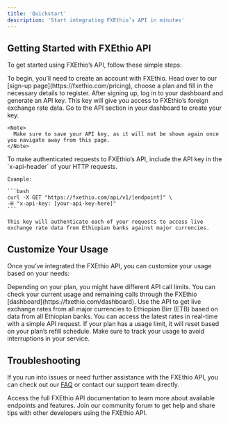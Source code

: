 ```yaml
---
title: 'Quickstart'
description: 'Start integrating FXEthio’s API in minutes'
---
```


## Getting Started with FXEthio API

To get started using FXEthio’s API, follow these simple steps:

<Steps>
  <Step icon="user" title="1. Create an Account">
    To begin, you’ll need to create an account with FXEthio. Head over to our [sign-up page](https://fxethio.com/pricing), choose a plan and fill in the necessary details to register.
  </Step>

  <Step icon="key" title="2. Create an API Key">
    After signing up, log in to your dashboard and generate an API key. This key will give you access to FXEthio’s foreign exchange rate data. Go to the API section in your dashboard to create your key.

    <Note>
      Make sure to save your API key, as it will not be shown again once you navigate away from this page.
    </Note>
  </Step>

  <Step icon="plug" title="3. Use the API Key">
    To make authenticated requests to FXEthio’s API, include the API key in the `x-api-header` of your HTTP requests.

    Example:

    ```bash
    curl -X GET "https://fxethio.com/api/v1/[endpoint]" \
    -H "x-api-key: [your-api-key-here]"
    ```

    This key will authenticate each of your requests to access live exchange rate data from Ethiopian banks against major currencies.
  </Step>
</Steps>

## Customize Your Usage

Once you’ve integrated the FXEthio API, you can customize your usage based on your needs:

<AccordionGroup>
  <Accordion icon="sliders" title="Adjusting API Limits">
    Depending on your plan, you might have different API call limits. You can check your current usage and remaining calls through the FXEthio [dashboard](https://fxethio.com/dashboard).
  </Accordion>

  <Accordion icon="chart-line" title="Access Real-Time Exchange Rates">
    Use the API to get live exchange rates from all major currencies to Ethiopian Birr (ETB) based on data from all Ethiopian banks. You can access the latest rates in real-time with a simple API request.
  </Accordion>

  <Accordion title="Refill and Reset Quotas" icon="rotate">
    If your plan has a usage limit, it will reset based on your plan’s refill schedule. Make sure to track your usage to avoid interruptions in your service.
  </Accordion>
</AccordionGroup>

## Troubleshooting

If you run into issues or need further assistance with the FXEthio API, you can check out our [FAQ](#) or contact our support team directly.

<CardGroup cols={2}>
  <Card title="API Documentation" icon="file-code" href="/docs">
    Access the full FXEthio API documentation to learn more about available endpoints and features.
  </Card>

  <Card title="Community Support" icon="comments" href="/support">
    Join our community forum to get help and share tips with other developers using the FXEthio API.
  </Card>
</CardGroup>